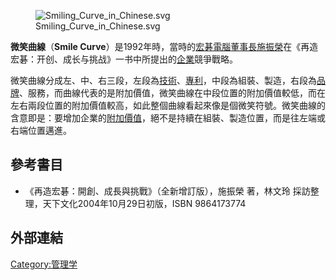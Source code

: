 [[File:Smiling_Curve_in_Chinese.svg|thumb]]

'''微笑曲線'''（'''Smile Curve'''）是1992年時，當時的[[宏碁|宏碁電腦]][[董事長|董事長]][[施振榮|施振榮]]在《再造宏碁：开创、成长与挑战》一书中所提出的[[企業|企業]]競爭戰略。

微笑曲線分成左、中、右三段，左段為[[技術|技術]]、[[專利|專利]]，中段為組裝、製造，右段為[[品牌|品牌]]、服務，而曲線代表的是附加價值，微笑曲線在中段位置的附加價值較低，而在左右兩段位置的附加價值較高，如此整個曲線看起來像是個微笑符號。微笑曲線的含意即是：要增加企業的[[附加價值|附加價值]]，絕不是持續在組裝、製造位置，而是往左端或右端位置邁進。

==參考書目==
*《再造宏碁：開創、成長與挑戰》（全新增訂版），施振榮 著，林文玲 採訪整理，天下文化2004年10月29日初版，ISBN 9864173774
==外部連結==
{{Wikinews|2007台灣品牌趨勢論壇 品牌專家建議政商界重視「微笑曲線」理論}}
{{econ-stub}}
[[Category:管理学|Category:管理学]]
